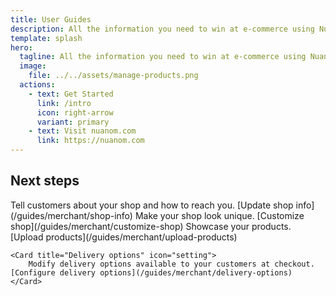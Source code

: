 ```yaml
---
title: User Guides
description: All the information you need to win at e-commerce using Nuanom.
template: splash
hero:
  tagline: All the information you need to win at e-commerce using Nuanom.
  image:
    file: ../../assets/manage-products.png
  actions:
    - text: Get Started
      link: /intro
      icon: right-arrow
      variant: primary
    - text: Visit nuanom.com
      link: https://nuanom.com
---
```



## Next steps

<CardGrid stagger>
	<Card title="Update shop info" icon="pencil">
		Tell customers about your shop and how to reach you. [Update shop info](/guides/merchant/shop-info)
	</Card>
	<Card title="Customize your shop" icon="open-book">
		Make your shop look unique. [Customize shop](/guides/merchant/customize-shop)
	</Card>
	<Card title="Upload products" icon="add-document">
		Showcase your products. [Upload products](/guides/merchant/upload-products)
	</Card>
	
	<Card title="Delivery options" icon="setting">
		Modify delivery options available to your customers at checkout. [Configure delivery options](/guides/merchant/delivery-options)
	</Card>
</CardGrid>
